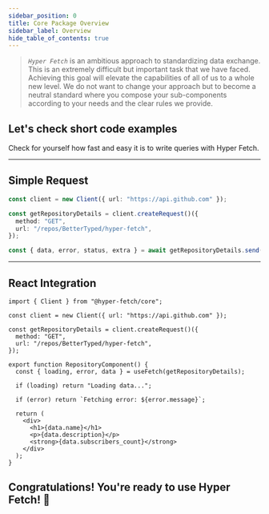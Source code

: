 ```yaml
---
sidebar_position: 0
title: Core Package Overview
sidebar_label: Overview
hide_table_of_contents: true
---
```



<PackageDetails pkg="@hyper-fetch/core" />

> _`Hyper Fetch`_ is an ambitious approach to standardizing data exchange. This is an extremely difficult but important
> task that we have faced. Achieving this goal will elevate the capabilities of all of us to a whole new level. We do
> not want to change your approach but to become a neutral standard where you compose your sub-components according to
> your needs and the clear rules we provide.

## Let's check short code examples

Check for yourself how fast and easy it is to write queries with Hyper Fetch.

---

## Simple Request

```ts
const client = new Client({ url: "https://api.github.com" });

const getRepositoryDetails = client.createRequest()({
  method: "GET",
  url: "/repos/BetterTyped/hyper-fetch",
});

const { data, error, status, extra } = await getRepositoryDetails.send();
```

---

## React Integration

```tsx
import { Client } from "@hyper-fetch/core";

const client = new Client({ url: "https://api.github.com" });

const getRepositoryDetails = client.createRequest()({
  method: "GET",
  url: "/repos/BetterTyped/hyper-fetch",
});

export function RepositoryComponent() {
  const { loading, error, data } = useFetch(getRepositoryDetails);

  if (loading) return "Loading data...";

  if (error) return `Fetching error: ${error.message}`;

  return (
    <div>
      <h1>{data.name}</h1>
      <p>{data.description}</p>
      <strong>{data.subscribers_count}</strong>
    </div>
  );
}
```

## Congratulations! You're ready to use **Hyper Fetch**! 🎊
